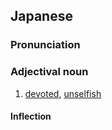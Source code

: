 ==Japanese==
{{ja-kanjitab|けん|しん|てき|yomi=on}}

===Pronunciation===
{{ja-pron|けんしんてき|y=on}}

===Adjectival noun===
{{ja-adj|infl=na|けんしんてき}}

# [[devoted]], [[unselfish]] {{gloss|not selfish; selfless; generous; altruistic}}

====Inflection====
{{ja-na|けんしんてき}}